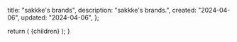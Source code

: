 
  title: "sakkke's brands",
  description: "sakkke's brands.",
  created: "2024-04-06",
  updated: "2024-04-06",
};

  return (
    <MdxLayout
      created={metadata.created}
      title={metadata.title}
      updated={metadata.updated}
    >
      {children}
    </MdxLayout>
  );
}
